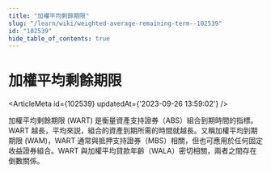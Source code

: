 ```yaml
---
title: "加權平均剩餘期限"
slug: "/learn/wiki/weighted-average-remaining-term--102539"
id: "102539"
hide_table_of_contents: true
---
```



# 加權平均剩餘期限

<ArticleMeta id={102539} updatedAt={'2023-09-26 13:59:02'} />
<div className='border-solid border-b border-t-0 my-4 border-[var(--ifm-color-gray-300)]' />

加權平均剩餘期限 (WART) 是衡量資產支持證券（ABS）組合到期時間的指標。WART 越長，平均來説，組合的資產到期所需的時間就越長。又稱加權平均到期期限 (WAM)，WART 通常與抵押支持證券（MBS）相關，但也可應用於任何固定收益證券組合。WART 與加權平均貸款年齡（WALA）密切相關，兩者之間存在倒數關係。

